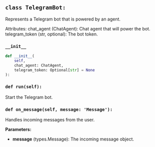 <a id="camel.bots.telegram_bot"></a>

<a id="camel.bots.telegram_bot.TelegramBot"></a>

## `class TelegramBot:`

Represents a Telegram bot that is powered by an agent.

Attributes:
chat_agent (ChatAgent): Chat agent that will power the bot.
telegram_token (str, optional): The bot token.

<a id="camel.bots.telegram_bot.TelegramBot.__init__"></a>

### `__init__`

```python
def __init__(
    self,
    chat_agent: ChatAgent,
    telegram_token: Optional[str] = None
):
```

<a id="camel.bots.telegram_bot.TelegramBot.run"></a>

### `def run(self):`

Start the Telegram bot.

<a id="camel.bots.telegram_bot.TelegramBot.on_message"></a>

### `def on_message(self, message: 'Message'):`

Handles incoming messages from the user.

**Parameters:**

- **message** (types.Message): The incoming message object.

